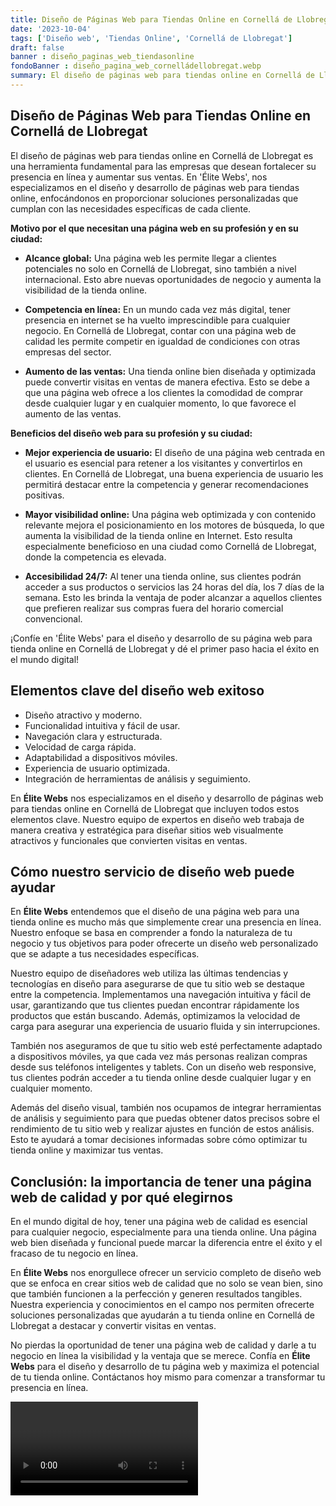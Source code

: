 ```yaml
---
title: Diseño de Páginas Web para Tiendas Online en Cornellá de Llobregat
date: '2023-10-04'
tags: ['Diseño web', 'Tiendas Online', 'Cornellá de Llobregat']
draft: false
banner : diseño_paginas_web_tiendasonline
fondoBanner : diseño_pagina_web_cornelládellobregat.webp
summary: El diseño de páginas web para tiendas online en Cornellá de Llobregat es una herramienta fundamental para las empresas que desean fortalecer su presencia en línea y aumentar sus ventas. En 'Élite Webs', nos especializamos en el diseño y desarrollo de páginas web para tiendas online, enfocándonos en proporcionar soluciones personalizadas que cumplan con las necesidades específicas de cada cliente.
---
```


## **Diseño de Páginas Web para Tiendas Online en Cornellá de Llobregat**

El diseño de páginas web para tiendas online en Cornellá de Llobregat es una herramienta fundamental para las empresas que desean fortalecer su presencia en línea y aumentar sus ventas. En 'Élite Webs', nos especializamos en el diseño y desarrollo de páginas web para tiendas online, enfocándonos en proporcionar soluciones personalizadas que cumplan con las necesidades específicas de cada cliente.

**Motivo por el que necesitan una página web en su profesión y en su ciudad:**

- **Alcance global:** Una página web les permite llegar a clientes potenciales no solo en Cornellá de Llobregat, sino también a nivel internacional. Esto abre nuevas oportunidades de negocio y aumenta la visibilidad de la tienda online.

- **Competencia en línea:** En un mundo cada vez más digital, tener presencia en internet se ha vuelto imprescindible para cualquier negocio. En Cornellá de Llobregat, contar con una página web de calidad les permite competir en igualdad de condiciones con otras empresas del sector.

- **Aumento de las ventas:** Una tienda online bien diseñada y optimizada puede convertir visitas en ventas de manera efectiva. Esto se debe a que una página web ofrece a los clientes la comodidad de comprar desde cualquier lugar y en cualquier momento, lo que favorece el aumento de las ventas.

**Beneficios del diseño web para su profesión y su ciudad:**

- **Mejor experiencia de usuario:** El diseño de una página web centrada en el usuario es esencial para retener a los visitantes y convertirlos en clientes. En Cornellá de Llobregat, una buena experiencia de usuario les permitirá destacar entre la competencia y generar recomendaciones positivas.

- **Mayor visibilidad online:** Una página web optimizada y con contenido relevante mejora el posicionamiento en los motores de búsqueda, lo que aumenta la visibilidad de la tienda online en Internet. Esto resulta especialmente beneficioso en una ciudad como Cornellá de Llobregat, donde la competencia es elevada.

- **Accesibilidad 24/7:** Al tener una tienda online, sus clientes podrán acceder a sus productos o servicios las 24 horas del día, los 7 días de la semana. Esto les brinda la ventaja de poder alcanzar a aquellos clientes que prefieren realizar sus compras fuera del horario comercial convencional.

¡Confíe en 'Élite Webs' para el diseño y desarrollo de su página web para tienda online en Cornellá de Llobregat y dé el primer paso hacia el éxito en el mundo digital!

<GifSeo />

<Cta />

## Elementos clave del diseño web exitoso

- Diseño atractivo y moderno.
- Funcionalidad intuitiva y fácil de usar.
- Navegación clara y estructurada.
- Velocidad de carga rápida.
- Adaptabilidad a dispositivos móviles.
- Experiencia de usuario optimizada.
- Integración de herramientas de análisis y seguimiento.

En **Élite Webs** nos especializamos en el diseño y desarrollo de páginas web para tiendas online en Cornellá de Llobregat que incluyen todos estos elementos clave. Nuestro equipo de expertos en diseño web trabaja de manera creativa y estratégica para diseñar sitios web visualmente atractivos y funcionales que convierten visitas en ventas.

## Cómo nuestro servicio de diseño web puede ayudar

En **Élite Webs** entendemos que el diseño de una página web para una tienda online es mucho más que simplemente crear una presencia en línea. Nuestro enfoque se basa en comprender a fondo la naturaleza de tu negocio y tus objetivos para poder ofrecerte un diseño web personalizado que se adapte a tus necesidades específicas.

Nuestro equipo de diseñadores web utiliza las últimas tendencias y tecnologías en diseño para asegurarse de que tu sitio web se destaque entre la competencia. Implementamos una navegación intuitiva y fácil de usar, garantizando que tus clientes puedan encontrar rápidamente los productos que están buscando. Además, optimizamos la velocidad de carga para asegurar una experiencia de usuario fluida y sin interrupciones.

También nos aseguramos de que tu sitio web esté perfectamente adaptado a dispositivos móviles, ya que cada vez más personas realizan compras desde sus teléfonos inteligentes y tablets. Con un diseño web responsive, tus clientes podrán acceder a tu tienda online desde cualquier lugar y en cualquier momento.

Además del diseño visual, también nos ocupamos de integrar herramientas de análisis y seguimiento para que puedas obtener datos precisos sobre el rendimiento de tu sitio web y realizar ajustes en función de estos análisis. Esto te ayudará a tomar decisiones informadas sobre cómo optimizar tu tienda online y maximizar tus ventas.

## Conclusión: la importancia de tener una página web de calidad y por qué elegirnos

En el mundo digital de hoy, tener una página web de calidad es esencial para cualquier negocio, especialmente para una tienda online. Una página web bien diseñada y funcional puede marcar la diferencia entre el éxito y el fracaso de tu negocio en línea.

En **Élite Webs** nos enorgullece ofrecer un servicio completo de diseño web que se enfoca en crear sitios web de calidad que no solo se vean bien, sino que también funcionen a la perfección y generen resultados tangibles. Nuestra experiencia y conocimientos en el campo nos permiten ofrecerte soluciones personalizadas que ayudarán a tu tienda online en Cornellá de Llobregat a destacar y convertir visitas en ventas.

No pierdas la oportunidad de tener una página web de calidad y darle a tu negocio en línea la visibilidad y la ventaja que se merece. Confía en **Élite Webs** para el diseño y desarrollo de tu página web y maximiza el potencial de tu tienda online. Contáctanos hoy mismo para comenzar a transformar tu presencia en línea.

<Video />

<CtaBot job='Tiendas Online' city='Cornellá de Llobregat'/>

<Gmaps query='Cornellá de Llobregat+españa+maps' />